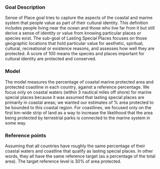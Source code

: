 ### Goal Description

Sense of Place goal tries to capture the aspects of the coastal and marine system that people value as part of their cultural identity. This definition includes people living near the ocean and those who live far from it but still derive a sense of identity or value from knowing particular places or species exist. The sub-goal of Lasting Special Places focuses on those geographic locations that hold particular value for aesthetic, spiritual, cultural, recreational or existence reasons, and assesses how well they are protected. A score of 100 means the species and places important for cultural identity are protected and conserved.

### Model  

The model measures the percentage of coastal marine protected area and protected coastline in each country, against a reference percentage. We focus only on coastal waters (within 3 nautical miles off shore) for marine special places because it was assumed that lasting special places are primarily in coastal areas; we wanted our estimates of % area protected to be bounded to this coastal region. For coastlines, we focused only on the first km-wide strip of land as a way to increase the likelihood that the area being protected by terrestrial parks is connected to the marine system in some way.

### Reference points 

Assuming that all countries have roughly the same percentage of their coastal waters and coastline that qualify as lasting special places. In other words, they all have the same reference target (as a percentage of the total area). The target reference level is 30% of area protected.  

